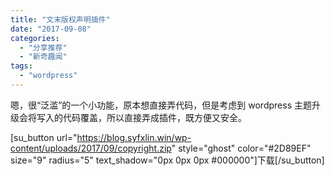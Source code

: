 ```yaml
---
title: "文末版权声明插件"
date: "2017-09-08"
categories:
  - "分享推荐"
  - "新奇趣闻"
tags:
  - "wordpress"
---
```


嗯，很“泛滥”的一个小功能，原本想直接弄代码，但是考虑到 wordpress 主题升级会将写入的代码覆盖，所以直接弄成插件，既方便又安全。

\[su_button url="https://blog.syfxlin.win/wp-content/uploads/2017/09/copyright.zip" style="ghost" color="#2D89EF" size="9" radius="5" text_shadow="0px 0px 0px #000000"\]下载\[/su_button\]
